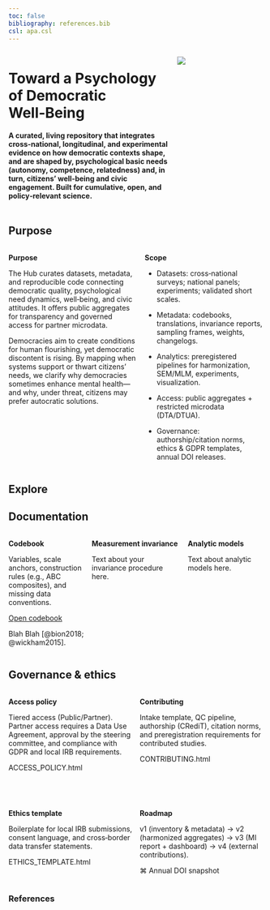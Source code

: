 ```yaml
---
toc: false
bibliography: references.bib
csl: apa.csl
---
```


::: {.columns style="display:flex; gap:1em;"}
::: {.column width="65%"}

# Toward a Psychology of Democratic Well‑Being

#### A curated, living repository that integrates cross‑national, longitudinal, and experimental evidence on how democratic contexts shape, and are shaped by, psychological basic needs (autonomy, competence, relatedness) and, in turn, citizens’ well‑being and civic engagement. Built for cumulative, open, and policy‑relevant science.

:::
::: {.column width="35%"}
![](datahublogo.png)
:::
:::

## Purpose

::: {.columns style="display:flex; gap:1em;"}
::: {.column width="52%" .bg-blue}
**Purpose**

The Hub curates datasets, metadata, and reproducible code connecting democratic quality, psychological need dynamics, well‑being, and civic attitudes. It offers public aggregates for transparency and governed access for partner microdata.

:::{.callout-note title="Rationale"}
Democracies aim to create conditions for human flourishing, yet democratic discontent is rising. By mapping when systems support or thwart citizens’ needs, we clarify why democracies sometimes enhance mental health—and why, under threat, citizens may prefer autocratic solutions.
:::
:::
::: {.column width="48%" .bg-blue}
**Scope**

* Datasets: cross‑national surveys; national panels; experiments; validated short scales.

* Metadata: codebooks, translations, invariance reports, sampling frames, weights, changelogs.

* Analytics: preregistered pipelines for harmonization, SEM/MLM, experiments, visualization.

* Access: public aggregates + restricted microdata (DTA/DTUA).

* Governance: authorship/citation norms, ethics & GDPR templates, annual DOI releases.

:::
:::

## Explore

## Documentation

::: {.columns style="display:flex; gap:1em;"}

::: {.column width="30%" .bg-blue}
**Codebook**

Variables, scale anchors, construction rules (e.g., ABC composites), and missing data conventions.

<a href="report.qmd" class="btn btn-secondary">Open codebook</a>

<!-- 🪄 You can adjust the color with other Bootstrap classes: -->
<!-- btn-primary → blue -->
<!-- btn-secondary → grey -->
<!-- btn-success → green -->
<!-- btn-danger → red -->
<!-- btn-info → teal -->
<!-- btn-warning → yellow -->
<!-- and the size: -->
<!-- btn-sm → small -->
<!-- btn-lg → large -->

Blah Blah [@bion2018; @wickham2015].
:::

::: {.column width="35%" .bg-blue}
**Measurement invariance**

Text about your invariance procedure here.
:::

::: {.column width="30%" .bg-blue}
**Analytic models**

Text about analytic models here.
:::

:::

## Governance & ethics

::: {.columns style="display:flex; gap:1em;"}
::: {.column width="50%" .bg-blue}
**Access policy**

Tiered access (Public/Partner). Partner access requires a Data Use Agreement, approval by the steering committee, and compliance with GDPR and local IRB requirements.

ACCESS_POLICY.html

:::
::: {.column width="50%" .bg-blue}
**Contributing**

Intake template, QC pipeline, authorship (CRediT), citation norms, and preregistration requirements for contributed studies.

CONTRIBUTING.html

:::
:::

<br> 

::: {.columns style="display:flex; gap:1em;"}
::: {.column width="50%" .bg-blue}
**Ethics template**

Boilerplate for local IRB submissions, consent language, and cross‑border data transfer statements.

ETHICS_TEMPLATE.html

:::
::: {.column width="50%"  .bg-blue}
**Roadmap**

v1 (inventory & metadata) → v2 (harmonized aggregates) → v3 (MI report + dashboard) → v4 (external contributions).

⌘
Annual DOI snapshot
:::

:::

### References

::: {#refs}
:::